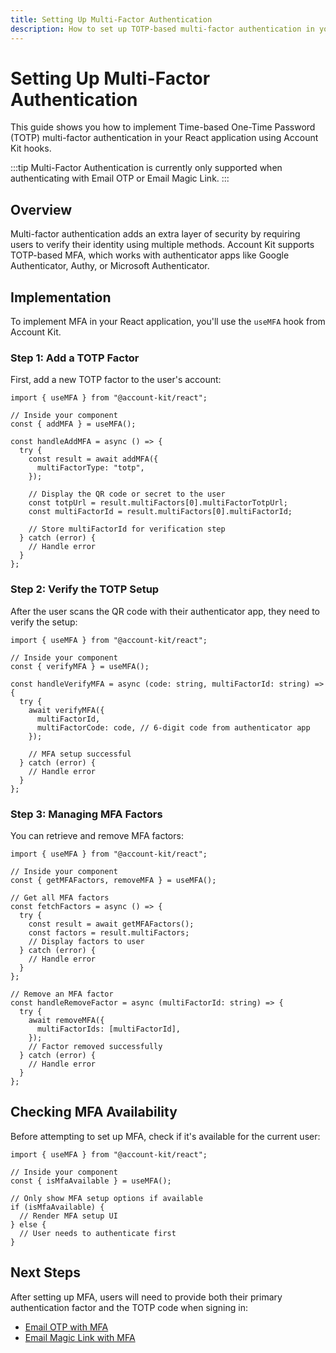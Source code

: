 ```yaml
---
title: Setting Up Multi-Factor Authentication
description: How to set up TOTP-based multi-factor authentication in your React app
---
```


# Setting Up Multi-Factor Authentication

This guide shows you how to implement Time-based One-Time Password (TOTP) multi-factor authentication in your React application using Account Kit hooks.

:::tip
Multi-Factor Authentication is currently only supported when authenticating with Email OTP or Email Magic Link.
:::

## Overview

Multi-factor authentication adds an extra layer of security by requiring users to verify their identity using multiple methods. Account Kit supports TOTP-based MFA, which works with authenticator apps like Google Authenticator, Authy, or Microsoft Authenticator.

## Implementation

To implement MFA in your React application, you'll use the `useMFA` hook from Account Kit.

### Step 1: Add a TOTP Factor

First, add a new TOTP factor to the user's account:

```tsx
import { useMFA } from "@account-kit/react";

// Inside your component
const { addMFA } = useMFA();

const handleAddMFA = async () => {
  try {
    const result = await addMFA({
      multiFactorType: "totp",
    });
    
    // Display the QR code or secret to the user
    const totpUrl = result.multiFactors[0].multiFactorTotpUrl;
    const multiFactorId = result.multiFactors[0].multiFactorId;
    
    // Store multiFactorId for verification step
  } catch (error) {
    // Handle error
  }
};
```

### Step 2: Verify the TOTP Setup

After the user scans the QR code with their authenticator app, they need to verify the setup:

```tsx
import { useMFA } from "@account-kit/react";

// Inside your component
const { verifyMFA } = useMFA();

const handleVerifyMFA = async (code: string, multiFactorId: string) => {
  try {
    await verifyMFA({
      multiFactorId,
      multiFactorCode: code, // 6-digit code from authenticator app
    });
    
    // MFA setup successful
  } catch (error) {
    // Handle error
  }
};
```

### Step 3: Managing MFA Factors

You can retrieve and remove MFA factors:

```tsx
import { useMFA } from "@account-kit/react";

// Inside your component
const { getMFAFactors, removeMFA } = useMFA();

// Get all MFA factors
const fetchFactors = async () => {
  try {
    const result = await getMFAFactors();
    const factors = result.multiFactors;
    // Display factors to user
  } catch (error) {
    // Handle error
  }
};

// Remove an MFA factor
const handleRemoveFactor = async (multiFactorId: string) => {
  try {
    await removeMFA({
      multiFactorIds: [multiFactorId],
    });
    // Factor removed successfully
  } catch (error) {
    // Handle error
  }
};
```

## Checking MFA Availability

Before attempting to set up MFA, check if it's available for the current user:

```tsx
import { useMFA } from "@account-kit/react";

// Inside your component
const { isMfaAvailable } = useMFA();

// Only show MFA setup options if available
if (isMfaAvailable) {
  // Render MFA setup UI
} else {
  // User needs to authenticate first
}
```

## Next Steps

After setting up MFA, users will need to provide both their primary authentication factor and the TOTP code when signing in:

- [Email OTP with MFA](/react/mfa/email-otp)
- [Email Magic Link with MFA](/react/mfa/email-magic-link)